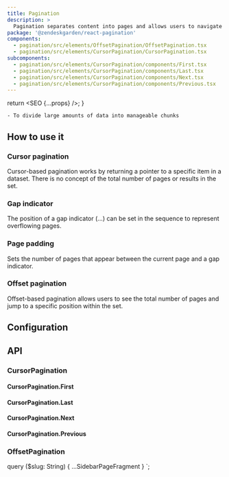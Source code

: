 ```yaml
---
title: Pagination
description: >
  Pagination separates content into pages and allows users to navigate between those pages.
package: '@zendeskgarden/react-pagination'
components:
  - pagination/src/elements/OffsetPagination/OffsetPagination.tsx
  - pagination/src/elements/CursorPagination/CursorPagination.tsx
subcomponents:
  - pagination/src/elements/CursorPagination/components/First.tsx
  - pagination/src/elements/CursorPagination/components/Last.tsx
  - pagination/src/elements/CursorPagination/components/Next.tsx
  - pagination/src/elements/CursorPagination/components/Previous.tsx
---
```



  return <SEO {...props} />;
}

<Usage>
  <Use>

    - To divide large amounts of data into manageable chunks

  </Use>
</Usage>

## How to use it

### Cursor pagination

Cursor-based pagination works by returning a pointer to a specific item in a
dataset. There is no concept of the total number of pages or results in the set.


<CodeExample code={CursorDefaultCode}>
  <CursorDefault />
</CodeExample>

### Gap indicator

The position of a gap indicator (...) can be set in the sequence to represent
overflowing pages.


<CodeExample code={OffsetGapCode}>
  <OffsetGap />
</CodeExample>

### Page padding

Sets the number of pages that appear between the current page and a gap
indicator.


<CodeExample code={OffsetPaddingCode}>
  <OffsetPadding />
</CodeExample>

### Offset pagination

Offset-based pagination allows users to see the total number of pages and jump
to a specific position within the set.


<CodeExample code={OffsetDefaultCode}>
  <OffsetDefault />
</CodeExample>

## Configuration

<Configuration reactPackage={props.data.mdx.package} components={props.data.mdx.components} />

## API

### CursorPagination

<Component components={props.data.mdx.components} componentName="cursorPagination" />

<PropSheet components={props.data.mdx.components} componentName="cursorPagination" />

#### CursorPagination.First

<Component components={props.data.mdx.subcomponents} componentName="cursorPagination.first" />

<PropSheet components={props.data.mdx.subcomponents} componentName="cursorPagination.first" />

#### CursorPagination.Last

<Component components={props.data.mdx.subcomponents} componentName="cursorPagination.last" />

<PropSheet components={props.data.mdx.subcomponents} componentName="cursorPagination.last" />

#### CursorPagination.Next

<Component components={props.data.mdx.subcomponents} componentName="cursorPagination.next" />

<PropSheet components={props.data.mdx.subcomponents} componentName="cursorPagination.next" />

#### CursorPagination.Previous

<Component components={props.data.mdx.subcomponents} componentName="cursorPagination.previous" />

<PropSheet components={props.data.mdx.subcomponents} componentName="cursorPagination.previous" />

### OffsetPagination

<Component components={props.data.mdx.components} componentName="offsetPagination" />

<PropSheet components={props.data.mdx.components} componentName="offsetPagination" />


  query ($slug: String) {
    ...SidebarPageFragment
  }
`;
